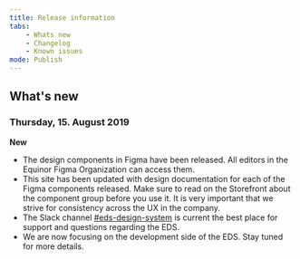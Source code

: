 ```yaml
---
title: Release information
tabs:
    - Whats new
    - Changelog
    - Known issues
mode: Publish
---
```


<!--- Template for new post, always post on top: 

### Day, XX. Month 2019

**New**

* 


**Improvements**

* 

**Bug fixes**

* 

--->


## What's new


### Thursday, 15. August 2019


**New**

* The design components in Figma have been released. All editors in the Equinor Figma Organization can access them. 
* This site has been updated with design documentation for each of the Figma components released. Make sure to read on the Storefront about the component group before you use it. It is very important that we strive for consistency across the UX in the company. 
* The Slack channel [#eds-design-system](https://equinor.slack.com/messages/CJT20H1B9) is current the best place for support and questions regarding the EDS.
* We are now focusing on the development side of the EDS. Stay tuned for more details. 
